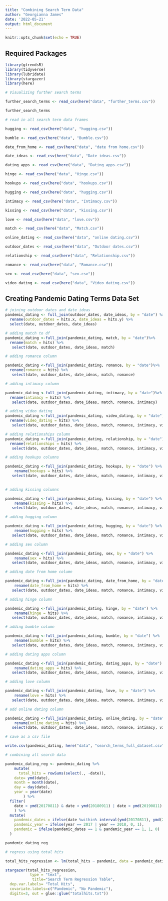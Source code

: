 ```yaml
---
title: "Combining Search Term Data"
author: "Georgianna James"
date: '2022-05-21'
output: html_document
---
```


```r
knitr::opts_chunk$set(echo = TRUE)
```


## Required Packages 

```r
library(gtrendsR)
library(tidyverse)
library(lubridate)
library(stargazer)
library(here)

```


```r
# Visualizing further search terms 

further_search_terms <- read_csv(here("data", "further_terms.csv"))

further_search_terms
```
```r
# read in all search term data frames

hugging <- read_csv(here("data", "hugging.csv"))

bumble <- read_csv(here("data", "Bumble.csv"))

date_from_home <- read_csv(here("data", "date from home.csv"))

date_ideas <- read_csv(here("data", "Date ideas.csv"))

dating_apps <- read_csv(here("data", "Dating apps.csv"))

hinge <- read_csv(here("data", "Hinge.csv"))

hookups <- read_csv(here("data", "hookups.csv"))

hugging <- read_csv(here("data", "hugging.csv"))

intimacy <- read_csv(here("data", "Intimacy.csv"))

kissing <- read_csv(here("data", "kissing.csv"))

love <- read_csv(here("data", "love.csv"))

match <- read_csv(here("data", "Match.csv"))

online_dating <- read_csv(here("data", "online dating.csv"))

outdoor_dates <- read_csv(here("data", "Outdoor dates.csv"))

relationship <- read_csv(here("data", "Relationship.csv"))

romance <- read_csv(here("data", "Romance.csv"))

sex <- read_csv(here("data", "sex.csv"))

video_dating <- read_csv(here("data", "Video dating.csv"))


```

## Creating Pandemic Dating Terms Data Set

```r
# joining outdoor dates and date ideas
pandemic_dating <- full_join(outdoor_dates, date_ideas, by = "date") %>% 
  rename(outdoor_dates = hits.x, date_ideas = hits.y) %>% 
  select(date, outdoor_dates, date_ideas)
```

```r
# adding match to df
pandemic_dating <-full_join(pandemic_dating, match, by = "date")%>% 
  rename(match = hits) %>% 
   select(date, outdoor_dates, date_ideas, match)
```


```r
# adding romance column 

pandemic_dating <-full_join(pandemic_dating, romance, by = "date")%>% 
  rename(romance = hits) %>% 
   select(date, outdoor_dates, date_ideas, match, romance)
```

```r
# adding intimacy column

pandemic_dating <-full_join(pandemic_dating, intimacy, by = "date")%>% 
  rename(intimacy = hits) %>% 
   select(date, outdoor_dates, date_ideas, match, romance, intimacy)
```

```r
# adding video dating
pandemic_dating <-full_join(pandemic_dating, video_dating, by = "date")%>% 
  rename(video_dating = hits) %>% 
   select(date, outdoor_dates, date_ideas, match, romance, intimacy, video_dating)
```

```r
# adding relationships column
pandemic_dating <-full_join(pandemic_dating, relationship, by = "date") %>% 
  rename(relationships = hits) %>% 
   select(date, outdoor_dates, date_ideas, match, romance, intimacy, video_dating, relationships)
```

```r
# adding hookups columns

pandemic_dating <-full_join(pandemic_dating, hookups, by = "date") %>% 
    rename(hookups = hits) %>% 
   select(date, outdoor_dates, date_ideas, match, romance, intimacy, video_dating, relationships, hookups)
  
```

```r
# adding kissing columns

pandemic_dating <-full_join(pandemic_dating, kissing, by = "date") %>% 
    rename(kissing = hits) %>% 
   select(date, outdoor_dates, date_ideas, match, romance, intimacy, video_dating, relationships, hookups, kissing)
```

```r
# adding hugging column

pandemic_dating <-full_join(pandemic_dating, hugging, by = "date") %>% 
    rename(hugging = hits) %>% 
   select(date, outdoor_dates, date_ideas, match, romance, intimacy, video_dating, relationships, hookups, kissing, hugging)
```

```r
# adding sex column

pandemic_dating <-full_join(pandemic_dating, sex, by = "date") %>% 
    rename(sex = hits) %>% 
   select(date, outdoor_dates, date_ideas, match, romance, intimacy, video_dating, relationships, hookups, kissing, hugging, sex)
```

```r
# adding date from home column

pandemic_dating <-full_join(pandemic_dating, date_from_home, by = "date") %>% 
    rename(date_from_home = hits) %>% 
   select(date, outdoor_dates, date_ideas, match, romance, intimacy, video_dating, relationships, hookups, kissing, hugging, sex, date_from_home)
```

```r
# adding hinge column

pandemic_dating <-full_join(pandemic_dating, hinge, by = "date") %>% 
    rename(hinge = hits) %>% 
   select(date, outdoor_dates, date_ideas, match, romance, intimacy, video_dating, relationships, hookups, kissing, hugging, sex, date_from_home, hinge)
```

```r
# adding bumble column

pandemic_dating <-full_join(pandemic_dating, bumble, by = "date") %>% 
    rename(bumble = hits) %>% 
   select(date, outdoor_dates, date_ideas, match, romance, intimacy, video_dating, relationships, hookups, kissing, hugging, sex, date_from_home, hinge, bumble)
```


```r
# adding dating apps column

pandemic_dating <-full_join(pandemic_dating, dating_apps, by = "date") %>% 
    rename(dating_apps = hits) %>% 
   select(date, outdoor_dates, date_ideas, match, romance, intimacy, video_dating, relationships, hookups, kissing, hugging, sex, date_from_home, hinge, bumble, dating_apps)
```

```r
# adding love column

pandemic_dating <-full_join(pandemic_dating, love, by = "date") %>% 
    rename(love = hits) %>% 
   select(date, outdoor_dates, date_ideas, match, romance, intimacy, video_dating, relationships, hookups, kissing, hugging, sex, date_from_home, hinge, bumble, dating_apps, love)
```

```r
# add online dating column

pandemic_dating <-full_join(pandemic_dating, online_dating, by = "date") %>% 
    rename(online_dating = hits) %>% 
   select(date, outdoor_dates, date_ideas, match, romance, intimacy, video_dating, relationships, hookups, kissing, hugging, sex, date_from_home, hinge, bumble, dating_apps, love, online_dating)
```

```r

# save as a csv file

write.csv(pandemic_dating, here("data", "search_terms_full_dataset.csv"), row.names=TRUE)


```

```r

# combining all search data 

pandemic_dating_reg <- pandemic_dating %>% 
    mutate(
      total_hits = rowSums(select(., -date)),
    date= ymd(date),
    month = month(date),
    day = day(date),
    year = year(date)
        ) %>% 
  filter(
    date > ymd(20170811) & date < ymd(20180911) | date > ymd(20190811) & date < ymd(20200911)
    ) %>% 
  mutate(
    pandemic_dates = ifelse(date %within% interval(ymd(20170811), ymd(20180310)) | date %within% interval(ymd(20190811), ymd(20200310)), 0, 1),
    pandemic_year = ifelse(year == 2017 | year == 2018, 0, 1),
    pandemic = ifelse(pandemic_dates == 1 & pandemic_year == 1, 1, 0)
  )

pandemic_dating_reg
```
```r

# regress using total hits

total_hits_regression <- lm(total_hits ~ pandemic, data = pandemic_dating_reg)

stargazer(total_hits_regression,
           type = "text",
            title="Search Term Regression Table", 
  dep.var.labels= "Total Hits",
  covariate.labels=c("Pandemic", "No Pandemic"),
  digits=3, out = glue::glue("totalhits.txt"))
```


